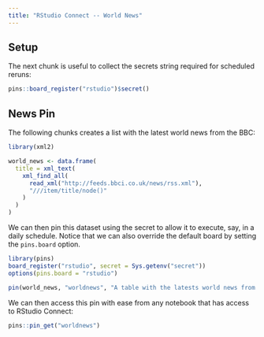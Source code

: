 ```yaml
---
title: "RStudio Connect -- World News"
---
```


## Setup

The next chunk is useful to collect the secrets string required for scheduled reruns:

```r
pins::board_register("rstudio")$secret()
```

## News Pin

The following chunks creates a list with the latest world news from the BBC:

```r
library(xml2)

world_news <- data.frame(
  title = xml_text(
    xml_find_all(
      read_xml("http://feeds.bbci.co.uk/news/rss.xml"),
      "///item/title/node()"
    )
  )
)
```

We can then pin this dataset using the secret to allow it to execute, say, in a daily schedule. Notice that we can also override the default board by setting the `pins.board` option.

```r
library(pins)
board_register("rstudio", secret = Sys.getenv("secret"))
options(pins.board = "rstudio")

pin(world_news, "worldnews", "A table with the latests world news from the BBC")
```

We can then access this pin with ease from any notebook that has access to RStudio Connect:

```r
pins::pin_get("worldnews")
```
